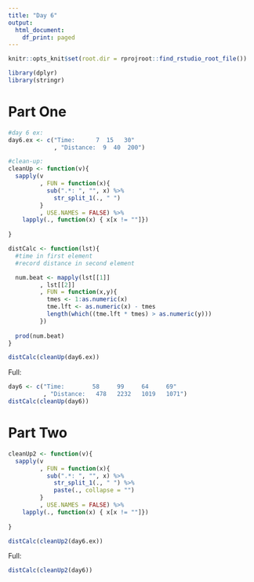 ```yaml
---
title: "Day 6"
output:
  html_document:
    df_print: paged
---
```


```r

knitr::opts_knit$set(root.dir = rprojroot::find_rstudio_root_file())

library(dplyr)
library(stringr)

```

# Part One

```r
#day 6 ex:
day6.ex <- c("Time:      7  15   30"
             , "Distance:  9  40  200")

```

```r
#clean-up:
cleanUp <- function(v){
  sapply(v
         , FUN = function(x){
           sub(".*: ", "", x) %>%
             str_split_1(., " ")
         }
         , USE.NAMES = FALSE) %>%
    lapply(., function(x) { x[x != ""]})
  
}

distCalc <- function(lst){
  #time in first element
  #record distance in second element

  num.beat <- mapply(lst[[1]]
         , lst[[2]]
         , FUN = function(x,y){
           tmes <- 1:as.numeric(x)
           tme.lft <- as.numeric(x) - tmes
           length(which((tme.lft * tmes) > as.numeric(y)))
         })
  
  prod(num.beat)
}

distCalc(cleanUp(day6.ex))
```

Full:

```r
day6 <- c("Time:        58     99     64     69"
          , "Distance:   478   2232   1019   1071")
distCalc(cleanUp(day6))
```

# Part Two

```r
cleanUp2 <- function(v){
  sapply(v
         , FUN = function(x){
           sub(".*: ", "", x) %>%
             str_split_1(., " ") %>%
             paste(., collapse = "")
         }
         , USE.NAMES = FALSE) %>%
    lapply(., function(x) { x[x != ""]})
  
}

distCalc(cleanUp2(day6.ex))
```

Full:

```r
distCalc(cleanUp2(day6))
```

